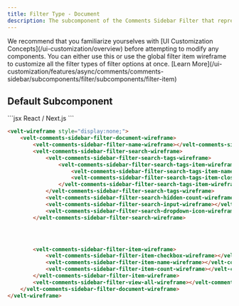 ```yaml
---
title: Filter Type - Document
description: The subcomponent of the Comments Sidebar Filter that represents the Document filter
---
```


<Note>
We recommend that you familiarize yourselves with [UI Customization Concepts](/ui-customization/overview) before attempting to modify any components.
</Note>

<Warning>
You can either use this or use the global filter item wireframe to customize all the filter types of filter options at once. [Learn More](/ui-customization/features/async/comments/comments-sidebar/subcomponents/filter/subcomponents/filter-item)
</Warning>

## Default Subcomponent

<RequestExample>
```jsx React / Next.js
<VeltWireframe>
    <VeltCommentsSidebarWireframe.Filter.Document>
        <VeltCommentsSidebarWireframe.Filter.Document.Name />
        <VeltCommentsSidebarWireframe.Filter.Document.Search>
            <VeltCommentsSidebarWireframe.Filter.Document.Search.Tags>
                <VeltCommentsSidebarWireframe.Filter.Document.Search.Tags.Item>
                    <VeltCommentsSidebarWireframe.Filter.Document.Search.Tags.Item.Name />
                    <VeltCommentsSidebarWireframe.Filter.Document.Search.Tags.Item.Close />
                </VeltCommentsSidebarWireframe.Filter.Document.Search.Tags.Item>
            </VeltCommentsSidebarWireframe.Filter.Document.Search.Tags>
            <VeltCommentsSidebarWireframe.Filter.Document.Search.HiddenCount />
            <VeltCommentsSidebarWireframe.Filter.Document.Search.Input />
            <VeltCommentsSidebarWireframe.Filter.Document.Search.DropdownIcon />
        </VeltCommentsSidebarWireframe.Filter.Document.Search>
        <VeltCommentsSidebarWireframe.Filter.Document.Item>
            <VeltCommentsSidebarWireframe.Filter.Document.Item.Checkbox>
                <VeltCommentsSidebarWireframe.Filter.Document.Item.Checkbox.Checked />
                <VeltCommentsSidebarWireframe.Filter.Document.Item.Checkbox.Unchecked />
            </VeltCommentsSidebarWireframe.Filter.Document.Item.Checkbox>
            <VeltCommentsSidebarWireframe.Filter.Document.Item.Name />
            <VeltCommentsSidebarWireframe.Filter.Document.Item.Count />
        </VeltCommentsSidebarWireframe.Filter.Document.Item>
        <VeltCommentsSidebarWireframe.Filter.Document.ViewAll />
    </VeltCommentsSidebarWireframe.Filter.Document>
</VeltWireframe>
```

```HTML HTML
<velt-wireframe style="display:none;">
    <velt-comments-sidebar-filter-document-wireframe>
        <velt-comments-sidebar-filter-name-wireframe></velt-comments-sidebar-filter-name-wireframe>
        <velt-comments-sidebar-filter-search-wireframe>
            <velt-comments-sidebar-filter-search-tags-wireframe>
                <velt-comments-sidebar-filter-search-tags-item-wireframe>
                    <velt-comments-sidebar-filter-search-tags-item-name-wireframe></velt-comments-sidebar-filter-search-tags-item-name-wireframe>
                    <velt-comments-sidebar-filter-search-tags-item-close-wireframe></velt-comments-sidebar-filter-search-tags-item-close-wireframe>
                </velt-comments-sidebar-filter-search-tags-item-wireframe>
            </velt-comments-sidebar-filter-search-tags-wireframe>
            <velt-comments-sidebar-filter-search-hidden-count-wireframe></velt-comments-sidebar-filter-search-hidden-count-wireframe>
            <velt-comments-sidebar-filter-search-input-wireframe></velt-comments-sidebar-filter-search-input-wireframe>
            <velt-comments-sidebar-filter-search-dropdown-icon-wireframe></velt-comments-sidebar-filter-search-dropdown-icon-wireframe>
        </velt-comments-sidebar-filter-search-wireframe>




        <velt-comments-sidebar-filter-item-wireframe>
            <velt-comments-sidebar-filter-item-checkbox-wireframe></velt-comments-sidebar-filter-item-checkbox-wireframe>
            <velt-comments-sidebar-filter-item-name-wireframe></velt-comments-sidebar-filter-item-name-wireframe>
            <velt-comments-sidebar-filter-item-count-wireframe></velt-comments-sidebar-filter-item-count-wireframe>
        </velt-comments-sidebar-filter-item-wireframe>
        <velt-comments-sidebar-filter-view-all-wireframe></velt-comments-sidebar-filter-view-all-wireframe>
    </velt-comments-sidebar-filter-document-wireframe>
</velt-wireframe>
```
</RequestExample>

